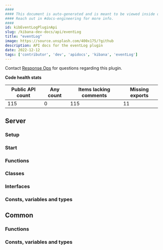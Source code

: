 ```yaml
---
####
#### This document is auto-generated and is meant to be viewed inside our experimental, new docs system.
#### Reach out in #docs-engineering for more info.
####
id: kibEventLogPluginApi
slug: /kibana-dev-docs/api/eventLog
title: "eventLog"
image: https://source.unsplash.com/400x175/?github
description: API docs for the eventLog plugin
date: 2022-12-12
tags: ['contributor', 'dev', 'apidocs', 'kibana', 'eventLog']
---
```




Contact [Response Ops](https://github.com/orgs/elastic/teams/response-ops) for questions regarding this plugin.

**Code health stats**

| Public API count  | Any count | Items lacking comments | Missing exports |
|-------------------|-----------|------------------------|-----------------|
| 115 | 0 | 115 | 11 |

## Server

### Setup
<DocDefinitionList data={[eventLogObj.server.setup]}/>

### Start
<DocDefinitionList data={[eventLogObj.server.start]}/>

### Functions
<DocDefinitionList data={eventLogObj.server.functions}/>

### Classes
<DocDefinitionList data={eventLogObj.server.classes}/>

### Interfaces
<DocDefinitionList data={eventLogObj.server.interfaces}/>

### Consts, variables and types
<DocDefinitionList data={eventLogObj.server.misc}/>

## Common

### Functions
<DocDefinitionList data={eventLogObj.common.functions}/>

### Consts, variables and types
<DocDefinitionList data={eventLogObj.common.misc}/>

